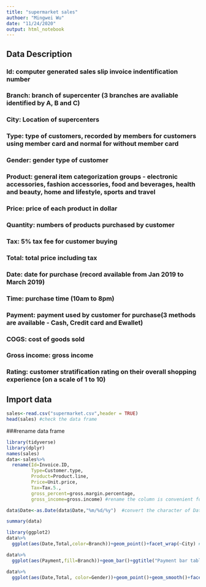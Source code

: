 ```yaml
---
title: "supermarket sales"
authoer: "Mingwei Wu"
date: "11/24/2020"
output: html_notebook
---
```

## Data Description
### Id: computer generated sales slip invoice indentification number
### Branch: branch of supercenter (3 branches are avaliable identified by A, B and C)
### City: Location of supercenters
### Type: type of customers, recorded by members for customers using member card and normal for without member card
### Gender: gender type of customer
### Product: general item categorization groups - electronic accessories, fashion accessories, food and beverages, health and beauty, home and lifestyle, sports and travel
### Price: price of each product in dollar
### Quantity: numbers of products purchased by customer
### Tax: 5% tax fee for customer buying
### Total: total price including tax
### Date: date for purchase (record available from Jan 2019 to March 2019)
### Time: purchase time (10am to 8pm)
### Payment: payment used by customer for purchase(3 methods are available - Cash, Credit card and Ewallet)
### COGS: cost of goods sold
### Gross income: gross income
### Rating: customer stratification rating on their overall shopping experience (on a scale of 1 to 10)



## Import data
```r
sales<-read.csv("supermarket.csv",header = TRUE)
head(sales) #check the data frame
```
###rename data frame
```r
library(tidyverse)
library(dplyr)
names(sales)
data<-sales%>%
  rename(Id=Invoice.ID,
         Type=Customer.type,
         Product=Product.line,
         Price=Unit.price,
         Tax=Tax.5.,
         gross_percent=gross.margin.percentage,
         gross_income=gross.income) #rename the column is convenient for next step
```

```r
data$Date<-as.Date(data$Date,"%m/%d/%y")  #convert the character of Date to date type
```
```r
summary(data)
```

```r
library(ggplot2)
data%>%
  ggplot(aes(Date,Total,color=Branch))+geom_point()+facet_wrap(~City) # Point graph display the relationship of Branch and City
```

```r
data%>%
  ggplot(aes(Payment,fill=Branch))+geom_bar()+ggtitle("Payment bar table and Branch in different city")+facet_grid(~City)
```
```r
data%>%
  ggplot(aes(Date,Total, color=Gender))+geom_point()+geom_smooth()+facet_wrap(~Type)+ggtitle("relationship of customer of type and gender graph table")
```








